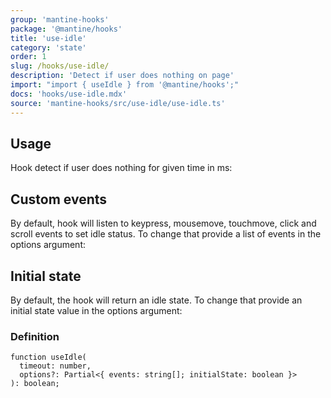 ```yaml
---
group: 'mantine-hooks'
package: '@mantine/hooks'
title: 'use-idle'
category: 'state'
order: 1
slug: /hooks/use-idle/
description: 'Detect if user does nothing on page'
import: "import { useIdle } from '@mantine/hooks';"
docs: 'hooks/use-idle.mdx'
source: 'mantine-hooks/src/use-idle/use-idle.ts'
---
```



## Usage

Hook detect if user does nothing for given time in ms:

<Demo data={HooksDemos.useIdleDemo} />

## Custom events

By default, hook will listen to keypress, mousemove, touchmove, click and scroll events to set idle status.
To change that provide a list of events in the options argument:

<Demo data={HooksDemos.useIdleEvents} />

## Initial state

By default, the hook will return an idle state.
To change that provide an initial state value in the options argument:

<Demo data={HooksDemos.useIdleInitialState} />

### Definition

```tsx
function useIdle(
  timeout: number,
  options?: Partial<{ events: string[]; initialState: boolean }>
): boolean;
```
